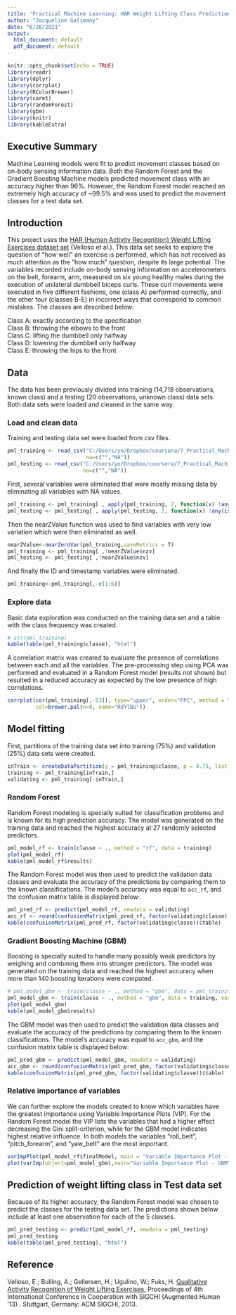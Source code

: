 ```yaml
---
title: 'Practical Machine Learning: HAR Weight Lifting Class Prediction Assignment'
author: "Jacqueline Galimany"
date: "6/26/2021"
output:
  html_document: default
  pdf_document: default
---
```


```r
knitr::opts_chunk$set(echo = TRUE)
library(readr)
library(dplyr)
library(corrplot)
library(RColorBrewer)
library(caret)
library(randomForest)
library(gbm)
library(knitr)
library(kableExtra)
```

## Executive Summary  

Machine Learning models were fit to predict movement classes based on on-body sensing information data. Both the Random Forest and the Gradient Boosting Machine models predicted movement class with an accuracy higher than 96%. However, the Random Forest model reached an extremely high accuracy of ~99.5% and was used to predict the movement classes for a test data set.  

## Introduction  

This project uses the [HAR (Human Activity Recognition) Weight Lifting Exercises dataset  set](http://web.archive.org/web/20161224072740/http:/groupware.les.inf.puc-rio.br/har) (Velloso et al.). This data set seeks to explore the question of "how well" an exercise is performed, which has not received as much attention as the "how much" question, despite its large potential. The variables recorded include on-body sensing information on accelerometers on the belt, forearm, arm, measured on six young healthy males during the execution of unilateral dumbbell biceps curls. These curl movements were executed in five different fashions, one (class A) performed correctly, and the other four (classes B-E) in incorrect ways that correspond to common mistakes. The classes are described below:  

Class A: exactly according to the specification  
Class B: throwing the elbows to the front  
Class C: lifting the dumbbell only halfway  
Class D: lowering the dumbbell only halfway  
Class E: throwing the hips to the front  


## Data  

The data has been previously divided into training (14,718 observations, known class) and a testing (20 observations, unknown class) data sets. Both data sets were loaded and cleaned in the same way.  

### Load and clean data  

Training and testing data set were loaded from csv files.  
```r
pml_training <- read_csv("C:/Users/yo/Dropbox/coursera/7_Practical_Machine_Learning/PMLproject/pml-training.csv",
                         na=c("","NA"))
pml_testing <- read_csv("C:/Users/yo/Dropbox/coursera/7_Practical_Machine_Learning/PMLproject/pml-testing.csv",
                        na=c("","NA"))
```
First, several variables were eliminated that were mostly missing data by eliminating all variables with NA values.  
```r
pml_training <- pml_training[ , apply(pml_training, 2, function(x) !any(is.na(x)))]
pml_testing <- pml_testing[ , apply(pml_testing, 2, function(x) !any(is.na(x)))]
```
Then the nearZValue function was used to find variables with very low variation which were then eliminated as well.  
```r
nearZValue<-nearZeroVar(pml_training,saveMetrics = T)
pml_training <- pml_training[ ,!nearZValue$nzv]
pml_testing <- pml_testing[ ,!nearZValue$nzv]
```
And finally the ID and timestamp variables were eliminated.  
```r
pml_training<-pml_training[,-c(1:6)]
```

### Explore data  

Basic data exploration was conducted on the training data set and a table with the class frequency was created.  
```r
# str(pml_training)
kable(table(pml_training$classe), "html")
```

A correlation matrix was created to evaluate the presence of correlations between each and all the variables. The pre-processing step using PCA was performed and evaluated in a Random Forest model (results not shown) but resulted in a reduced accuracy as expected by the low presence of high correlations.  
```r
corrplot(cor(pml_training[,-53]), type="upper", order="FPC", method = "color",
         col=brewer.pal(n=8, name="RdYlBu"))
```

## Model fitting  

First, partitions of the training data set into training (75%) and validation (25%) data sets were created.  
```r
inTrain <- createDataPartition(y = pml_training$classe, p = 0.75, list = FALSE)
training <- pml_training[inTrain,]
validating <- pml_training[-inTrain,]
```

### Random Forest  

Random Forest modeling is specially suited for classification problems and is known for its high prediction accuracy. The model was generated on the training data and reached the highest accuracy at 27 randomly selected predictors.  
```r
pml_model_rf <- train(classe ~ ., method = "rf", data = training)
plot(pml_model_rf)
kable(pml_model_rf$results)
```
The Random Forest model was then used to predict the validation data classes and evaluate the accuracy of the predictions by comparing them to the known classifications. The model's accuracy was equal to `acc_rf`, and the confusion matrix table is displayed below:  
```r
pml_pred_rf <- predict(pml_model_rf, newdata = validating)
acc_rf <- round(confusionMatrix(pml_pred_rf, factor(validating$classe))$overall[1],4) #get accuracy
kable(confusionMatrix(pml_pred_rf, factor(validating$classe))$table)
```

### Gradient Boosting Machine (GBM)  

Boosting is specially suited to handle many possibly weak predictors by weighing and combining them into stronger predictors. The model was generated on the training data and reached the highest accuracy when more than 140 boosting iterations were computed.   
```r
# pml_model_gbm <- train(classe ~ ., method = "gbm", data = pml_training)
pml_model_gbm <- train(classe ~ ., method = "gbm", data = training, verbose=FALSE)
plot(pml_model_gbm)
kable(pml_model_gbm$results)
```
The GBM model was then used to predict the validation data classes and evaluate the accuracy of the predictions by comparing them to the known classifications. The model's accuracy was equal to `acc_gbm`, and the confusion matrix table is displayed below:  
```r
pml_pred_gbm <- predict(pml_model_gbm, newdata = validating)
acc_gbm <- round(confusionMatrix(pml_pred_gbm, factor(validating$classe))$overall[1],4)
kable(confusionMatrix(pml_pred_gbm, factor(validating$classe))$table)
```

### Relative importance of variables  

We can further explore the models created to know which variables have the greatest importance using Variable Importance Plots (VIP). For the Random Forest model the VIP lists the variables that had a higher effect decreasing the Gini split-criterion, while for the GBM model indicates highest relative influence. In both models the variables "roll_belt", "pitch_forearm", and "yaw_belt" are the most important.   
```r
varImpPlot(pml_model_rf$finalModel, main = "Variable Importance Plot - Random Forest Model")
plot(varImp(object=pml_model_gbm),main="Variable Importance Plot - GBM")
```

## Prediction of weight lifting class in Test data set    

Because of its higher accuracy, the Random Forest model was chosen to predict the classes for the testing data set. The predictions shown below include at least one observation for each of the 5 classes.  
```r
pml_pred_testing <- predict(pml_model_rf, newdata = pml_testing)
pml_pred_testing
kable(table(pml_pred_testing), "html")
```

## Reference  

Velloso, E.; Bulling, A.; Gellersen, H.; Ugulino, W.; Fuks, H. [Qualitative Activity Recognition of Weight Lifting Exercises.](http:/groupware.les.inf.puc-rio.br/har#ixzz4TkWi4DLm) Proceedings of 4th International Conference in Cooperation with SIGCHI (Augmented Human '13) . Stuttgart, Germany: ACM SIGCHI, 2013.  